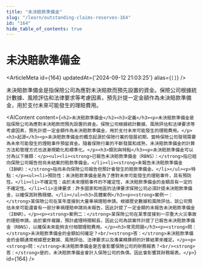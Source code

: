 ```yaml
---
title: "未決賠款準備金"
slug: "/learn/outstanding-claims-reserves-164"
id: "164"
hide_table_of_contents: true
---
```



# 未決賠款準備金

<ArticleMeta id={164} updatedAt={'2024-09-12 21:03:25'} alias={`[]`} />
<div className='border-solid border-b border-t-0 my-4 border-[var(--ifm-color-gray-300)]' />

未決賠款準備金是指保險公司為應對未決賠款而預先設置的資金。保險公司根據統計數據、風險評估和法律要求等考慮因素，預先計提一定金額作為未決賠款準備金，用於支付未來可能發生的理賠費用。

<AIContent content={`<h2>未決賠款準備金</h2><h3>定義</h3><p>未決賠款準備金是指保險公司為應對未決賠款而預先設置的資金。保險公司根據統計數據、風險評估和法律要求等考慮因素，預先計提一定金額作為未決賠款準備金，用於支付未來可能發生的理賠費用。</p><h3>起源</h3><p>未決賠款準備金的概念起源於保險行業的發展初期，當時保險公司發現需要為未來可能發生的理賠事件預留資金。隨着保險行業的不斷發展和成熟，未決賠款準備金的計算方法和管理方式也逐漸規範化和標準化。</p><h3>類別與特點</h3><p>未決賠款準備金可以分為以下幾類：</p><ul><li><strong>已報告未決賠款準備金（RBNS）：</strong>指已經向保險公司報告但尚未結案的賠款準備金。</li><li><strong>未報告未決賠款準備金（IBNR）：</strong>指尚未向保險公司報告但預計會發生的賠款準備金。</li></ul><p>特點：</p><ul><li>預防性：未決賠款準備金是為了應對未來可能發生的理賠事件，具有預防性。</li><li>不確定性：由於未來理賠事件的不確定性，未決賠款準備金的金額具有一定的不確定性。</li><li>法律要求：許多國家和地區的法律要求保險公司必須計提未決賠款準備金，以確保其財務穩健。</li></ul><h3>具體案例</h3><p><strong>案例一：</strong>某保險公司在某年度接到大量車禍理賠申請。根據歷史數據和風險評估，該公司預估未來可能還會有一部分車禍理賠申請尚未報告，因此計提了一定金額的未報告未決賠款準備金（IBNR）。</p><p><strong>案例二：</strong>某保險公司在某季度接到一宗重大火災事故的理賠申請。由於案件複雜，預計處理時間較長，因此公司為該案件計提了已報告未決賠款準備金（RBNS），以確保未來能夠支付相關理賠費用。</p><h3>常見問題</h3><p><strong>問：</strong>未決賠款準備金的金額如何確定？<br/><strong>答：</strong>未決賠款準備金的金額通常根據歷史數據、風險評估、法律要求以及專業精算師的計算結果來確定。</p><p><strong>問：</strong>未決賠款準備金是否會影響保險公司的財務報表？<br/><strong>答：</strong>是的，未決賠款準備金會計入保險公司的負債，因此會影響其財務報表。</p>`} id={164} />
